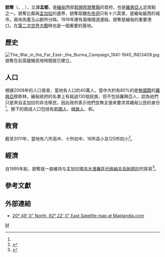 {{expand language|1=my|page=မောင်တောမြို့|time=2019-04-19T08:41:52+00:00}}
{{Infobox settlement
|native_name = {{my|မောင်တောမြို့}}
|official_name = 貌奪
|pushpin_label_position = bottom
|pushpin_map = Myanmar
|pushpin_map_caption = 貌奪在缅甸的位置
|image_skyline = 
|image_caption = 
|image_map =
|map_caption =
|subdivision_type = 国家
|subdivision_name = {{flag|Myanmar}}
|subdivision_type1 = [[缅甸行政区划|邦]]
|subdivision_name1 = [[若開邦|若開邦]]
|subdivision_type2 = [[縣_(緬甸)|縣]]
|subdivision_name2 = [[貌奪縣|貌奪縣]]
|subdivision_type3 = 镇
|subdivision_name3 = [[貌奪鎮|貌奪鎮]]
|area_code = 
|area_total_km2 = 
|area_total_sq_mi  =  582.92
|population = 400,000<ref name="TheHindu">{{cite news |url=http://www.thehindu.com/news/international/article3703383.ece |title=Rohingyas are not citizens: Myanmar minister |date=2012-07-30 |publisher=The Hindu |accessdate=2016-10-15 |language=en |archive-url=https://web.archive.org/web/20160107231250/http://www.thehindu.com/news/international/article3703383.ece |archive-date=2016-01-07 |dead-url=no }}</ref>
|population_as_of = 2008
|population_blank1 = 80% [[罗兴亚人|罗兴亚人]]<br>
{{Collapsible list
|title = {{nobold|20% [[缅甸民族|其他民族]]}}
|bullets = true
|[[若开人|若开人]]
|[[缅族|缅族]]
|{{tsl|en|Daingnet people||Daingnet人}}
|{{tsl|en|Hindu||印度族}}
|[[卡曼人|卡曼人]]
|{{tsl|en|Barua (Bangladesh)||Maramagyi人}}
|{{tsl|en|Mro people (Awa Khami)||Mro族人}}
|[[Thet_people|Thet人]]
}}
|population_blank1_title = 民族
|population_blank2 = [[佛教|佛教]]、[[伊斯蘭教|伊斯蘭教]]、[[基督教|基督教]]及[[印度教|印度教]]
|population_blank2_title = 宗教
|population_density_km2 = auto
|latNS = N
|latd = 20
|latm = 49
|lats = 
|longEW = E
|longd = 92
|longm = 22
|longs = 
|elevation_ft = 10
|elevation_m = 
|timezone = [[Myanmar_Standard_Time|MMT]]
|utc_offset = +6:30
|website =
}}
'''貌奪'''（{{lang-en|'''Maungdaw'''}}，{{MYname|MY=မောင်တောမြို့|MLCTS=maung:tau mrui.}}, {{IPA-my|máʊɴdɔ́ mjo̰|pron}}），又譯'''孟都'''，是[[緬甸|緬甸]]西部[[若開邦|若開邦]][[貌奪縣|貌奪縣]]的首府，也是[[羅興亞人|羅興亞人]]定居點之一。貌奪比鄰與[[孟加拉|孟加拉]]的邊界，貌奪距離[[布帝洞|布帝洞]]只有十六英里，是緬甸最西的城市。兩地為墨玉山脈所分隔，1918年建有兩條隧道連結。貌奪是緬甸的重要港口，在[[第二次世界大戰|第二次世界大戰]]時也是一個重要的基地。

==歷史==
[[File:The_War_in_the_Far_East-_the_Burma_Campaign_1941-1945_IND3409.jpg|thumb]]
貌奪在前英國殖民地時間就已建立。

==人口==
根據2008年的人口普查，當地有人口約40萬人，當中大約有80%的是[[無國籍|無國籍]]的[[羅興亞人|羅興亞]]穆斯林。緬甸政府的名單上有超過130個民族，但不包括羅興亞人，認為他們只是來自孟加拉的非法移民，因此政府表示他們並無主張來要求其緬甸公民的身份<ref name="TheHindu" />。餘下的兩成人口包括有[[若開人|若開人]]、[[缅族|缅族人]]、{{tsl|en|Daingnet people||Daingnet族人}}和{{tsl|en|Mro people (Awa Khami)||Mro族人}}。

==教育==
{{seealso|緬甸教育制度}}
截至2011年，當地有八所高中、十所初中、16所高小及125所初小<ref>{{cite journal |url=http://www.mrtv3.net.mm/newpaper/29newsn.pdf |archiveurl=https://web.archive.org/web/20040902123638/http://www.mrtv3.net.mm/newpaper/29newsn.pdf |date=2004-09-02 |archivedate=2004-09-02 |accessdate=2016-10-15 |journal=The New Light of Myanmar |volume=12 |issue=139 |language=en |page=Page 7 Column 2 |deadurl=yes |title=存档副本 }}</ref>。

==經濟==
自1995年起，貌奪就一直維持与孟加拉國[[吉大港專區|吉大港專區]][[代格納夫烏帕齊拉|代格納夫烏帕齊拉]]的貿易<ref>{{cite news |url=http://english.peopledaily.com.cn/200607/14/eng20060714_283041.html |title=? |date=2006-07-14 |language=en |access-date=2016-10-15 |archive-url=https://web.archive.org/web/20080419154730/http://english.peopledaily.com.cn/200607/14/eng20060714_283041.html |archive-date=2008-04-19 |dead-url=no }}</ref>。

==參考文獻==
{{Reflist}}

==外部連結==
*[http://www.maplandia.com/burma/arakan-rakhine/maungdaw/maungdaw/ 20° 49' 0" North, 92° 22' 0" East Satellite map at Maplandia.com]{{Wayback|url=http://www.maplandia.com/burma/arakan-rakhine/maungdaw/maungdaw/ |date=20110519131139 }}

{{Coord|20|49|N|92|22|E|source:enwiki-plaintext-parser|display=title}}
{{若開邦行政區劃|state=collapsed}}

[[Category:若開邦聚居地|M]]